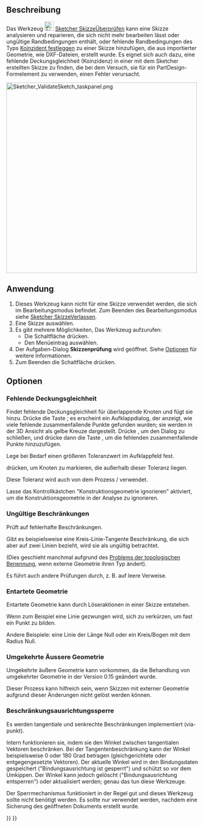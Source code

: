 <languages/>

{{Docnav/de
|[[Sketcher_ReorientSketch/de|SkizzeAusrichten]]
|[[Sketcher_MergeSketches/de|SkizzenZusammenführen]]
|[[Sketcher_Workbench/de|Sketcher]]
|IconL=Sketcher_ReorientSketch.svg
|IconR=Sketcher MergeSketch.svg‎
|IconC=Workbench_Sketcher.svg
}}

{{GuiCommand/de
|Name=Sketcher ValidateSketch
|Name/de=Sketcher SkizzeÜberprüfen
|MenuLocation=Sketch → Skizze überprüfen...
|Workbenches=[[Sketcher_Workbench/de|Sketcher]], [[PartDesign_Workbench/de|PartDesign]]
|SeeAlso=[[Sketcher_ConstrainCoincident/de|Sketcher KoinzidentFestlegen]]
}}

<span id="Description"></span>
==Beschreibung==

Das Werkzeug [[Image:Sketcher_ValidateSketch.svg|24px]] [[Sketcher_ValidateSketch/de|Sketcher SkizzeÜberprüfen]] kann eine Skizze analysieren und reparieren, die sich nicht mehr bearbeiten lässt oder ungültige Randbedingungen enthält, oder fehlende Randbedingungen des Typs [[Sketcher_ConstrainCoincident/de|Koinzident festleggen]] zu einer Skizze hinzufügen, die aus importierter Geometrie, wie DXF-Dateien, erstellt wurde. Es eignet sich auch dazu, eine fehlende Deckungsgleichheit (Koinzidenz) in einer mit dem Sketcher erstellten Skizze zu finden, die bei dem Versuch, sie für ein PartDesign-Formelement zu verwenden, einen Fehler verursacht.

[[File:Sketcher_ValidateSketch_taskpanel.png|x500px]]
{{Caption|Das Skizzierer Aufgabenpaneel Validierung}}

<span id="Usage"></span>
==Anwendung==

# Dieses Werkzeug kann nicht für eine Skizze verwendet werden, die sich im Bearbeitungsmodus befindet. Zum Beenden des Bearbeitungsmodus siehe [[Sketcher_LeaveSketch/de|Sketcher SkizzeVerlassen]].
# Eine Skizze auswählen.
# Es gibt mehrere Möglichkeiten, Das Werkzeug aufzurufen:
#* Die Schaltfläche {{Button|[[Image:Sketcher_ValidateSketch.svg|16px]] [[Sketcher_ValidateSketch/de|Skizze überprüfen...]]}} drücken.
#* Den Menüeintrag {{MenuCommand|Skizze → Skizze überprüfen...}} auswählen.
# Der Aufgaben-Dialog '''Skizzenprüfung''' wird geöffnet. Siehe [[#Optionen|Optionen]] für weitere Informationen.
# Zum Beenden die Schaltfläche {{Button|Schließen}} drücken.

<span id="Options"></span>
==Optionen==

<span id="Missing_coincidences"></span>
===Fehlende Deckungsgleichheit===

Findet fehlende Deckungsgleichheit für überlappende Knoten und fügt sie hinzu. Drücke die Taste {{Button|Find}}; es erscheint ein Aufklappdialog, der anzeigt, wie viele fehlende zusammenfallende Punkte gefunden wurden; sie werden in der 3D Ansicht als gelbe Kreuze dargestellt. Drücke {{Button|OK}}, um den Dialog zu schließen, und drücke dann die Taste {{Button|Fix}}, um die fehlenden zusammenfallende Punkte hinzuzufügen.

Lege bei Bedarf einen größeren Toleranzwert im Aufklappfeld fest.

{{Button|Fehlerhafte Knotenpunkte hervorheben}} drücken, um Knoten zu markieren, die außerhalb dieser Toleranz liegen.

Diese Toleranz wird auch von dem Prozess {{Button|Find}}/{{Button|Fix}} verwendet.

Lasse das Kontrollkästchen "Konstruktionsgeometrie ignorieren" aktiviert, um die Konstruktionsgeometrie in der Analyse zu ignorieren.

<span id="Invalid_constraints"></span>
===Ungültige Beschränkungen===

Prüft auf fehlerhafte Beschränkungen.

Gibt es beispielsweise eine Kreis-Linie-Tangente Beschränkung, die sich aber auf zwei Linien bezieht, wird sie als ungültig betrachtet.

(Dies geschieht manchmal aufgrund des [[Topological_naming_problem/de|Problems der topologischen Benennung]], wenn externe Geometrie ihren Typ ändert).

Es führt auch andere Prüfungen durch, z. B. auf leere Verweise.

<span id="Degenerated_geometry"></span>
===Entartete Geometrie===

Entartete Geometrie kann durch Löseraktionen in einer Skizze entstehen.

Wenn zum Beispiel eine Linie gezwungen wird, sich zu verkürzen, um fast ein Punkt zu bilden.

Andere Beispiele: eine Linie der Länge Null oder ein Kreis/Bogen mit dem Radius Null.

<span id="Reversed_external_geometry"></span>
===Umgekehrte Äussere Geometrie===

Umgekehrte äußere Geometrie kann vorkommen, da die Behandlung von umgekehrter Geometrie in der Version 0.15 geändert wurde.

Dieser Prozess kann hilfreich sein, wenn Skizzen mit externer Geometrie aufgrund dieser Änderungen nicht gelöst werden können.

<span id="Constraint_orientation_locking"></span>
===Beschränkungsausrichtungssperre===

Es werden tangentiale und senkrechte Beschränkungen implementiert (via-punkt).

Intern funktionieren sie, indem sie den Winkel zwischen tangentialen Vektoren beschränken. Bei der Tangentenbeschränkung kann der Winkel beispielsweise 0 oder 180 Grad betragen (gleichgerichtete oder entgegengesetzte Vektoren). Der aktuelle Winkel wird in den Bindungsdaten gespeichert ("Bindungsausrichtung ist gesperrt") und schützt so vor dem Umkippen. Der Winkel kann jedoch gelöscht ("Bindungsausrichtung entsperren") oder aktualisiert werden; genau das tun diese Werkzeuge. 

Der Sperrmechanismus funktioniert in der Regel gut und dieses Werkzeug sollte nicht benötigt werden. Es sollte nur verwendet werden, nachdem eine Sicherung des geöffneten Dokuments erstellt wurde.


{{Docnav/de
|[[Sketcher_ReorientSketch/de|SkizzeAusrichten]]
|[[Sketcher_MergeSketches/de|SkizzenZusammenführen]]
|[[Sketcher_Workbench/de|Sketcher]]
|IconL=Sketcher_ReorientSketch.svg
|IconR=Sketcher MergeSketch.svg‎
|IconC=Workbench_Sketcher.svg
}}

{{Sketcher Tools navi{{#translation:}}}}
{{Userdocnavi{{#translation:}}}}
{{clear}}